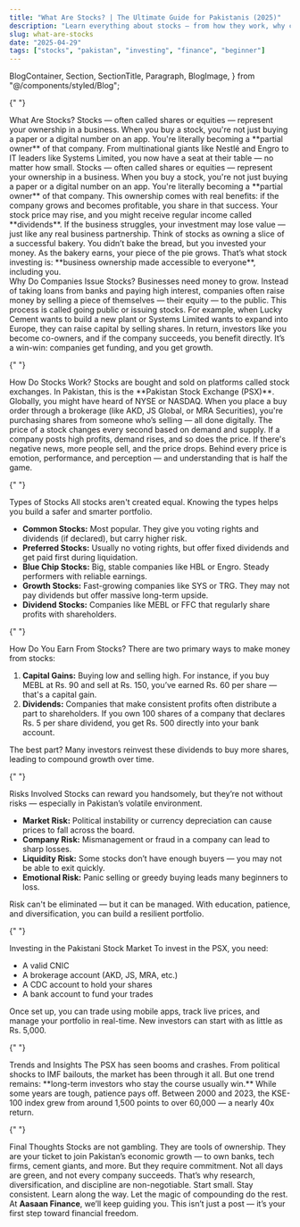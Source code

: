 ```yaml
---
title: "What Are Stocks? | The Ultimate Guide for Pakistanis (2025)"
description: "Learn everything about stocks — from how they work, why companies issue them, to how Pakistanis can invest wisely and grow wealth with confidence."
slug: what-are-stocks
date: "2025-04-29"
tags: ["stocks", "pakistan", "investing", "finance", "beginner"]
---
```


  BlogContainer,
  Section,
  SectionTitle,
  Paragraph,
  BlogImage,
} from "@/components/styled/Blog";

<BlogContainer>

{" "}

<Section>
  <SectionTitle>What Are Stocks?</SectionTitle>
  <Paragraph>
    Stocks — often called shares or equities — represent your ownership in a
    business. When you buy a stock, you're not just buying a paper or a digital
    number on an app. You're literally becoming a **partial owner** of that
    company. From multinational giants like Nestlé and Engro to IT leaders like
    Systems Limited, you now have a seat at their table — no matter how small.
  </Paragraph>
  <BlogImage
    src="/whatAreStocks.png"
    alt="Illustration of stock ownership concept"
  />
  <Paragraph
    style={{ fontStyle: "italic", fontSize: "0.95rem", textAlign: "center" }}
  >
    Stocks — often called shares or equities — represent your ownership in a
    business. When you buy a stock, you're not just buying a paper or a digital
    number on an app. You're literally becoming a **partial owner** of that
    company.
  </Paragraph>
  <Paragraph>
    This ownership comes with real benefits: if the company grows and becomes
    profitable, you share in that success. Your stock price may rise, and you
    might receive regular income called **dividends**. If the business
    struggles, your investment may lose value — just like any real business
    partnership.
  </Paragraph>
  <Paragraph>
    Think of stocks as owning a slice of a successful bakery. You didn’t bake
    the bread, but you invested your money. As the bakery earns, your piece of
    the pie grows. That’s what stock investing is: **business ownership made
    accessible to everyone**, including you.
  </Paragraph>
</Section>
<Section>
  <SectionTitle>Why Do Companies Issue Stocks?</SectionTitle>
  <Paragraph>
    Businesses need money to grow. Instead of taking loans from banks and paying
    high interest, companies often raise money by selling a piece of themselves
    — their equity — to the public. This process is called going public or
    issuing stocks.
  </Paragraph>
  <Paragraph>
    For example, when Lucky Cement wants to build a new plant or Systems Limited
    wants to expand into Europe, they can raise capital by selling shares. In
    return, investors like you become co-owners, and if the company succeeds,
    you benefit directly. It’s a win-win: companies get funding, and you get
    growth.
  </Paragraph>
</Section>

{" "}

<Section>
  <SectionTitle>How Do Stocks Work?</SectionTitle>
  <Paragraph>
    Stocks are bought and sold on platforms called stock exchanges. In Pakistan,
    this is the **Pakistan Stock Exchange (PSX)**. Globally, you might have
    heard of NYSE or NASDAQ. When you place a buy order through a brokerage
    (like AKD, JS Global, or MRA Securities), you're purchasing shares from
    someone who’s selling — all done digitally.
  </Paragraph>
  <Paragraph>
    The price of a stock changes every second based on demand and supply. If a
    company posts high profits, demand rises, and so does the price. If there's
    negative news, more people sell, and the price drops.
  </Paragraph>
  <Paragraph>
    Behind every price is emotion, performance, and perception — and
    understanding that is half the game.
  </Paragraph>
</Section>

{" "}

<Section>
  <SectionTitle>Types of Stocks</SectionTitle>
  <Paragraph>
    All stocks aren't created equal. Knowing the types helps you build a safer
    and smarter portfolio.
  </Paragraph>
  <ul>
    <li>
      <strong>Common Stocks:</strong> Most popular. They give you voting rights
      and dividends (if declared), but carry higher risk.
    </li>
    <li>
      <strong>Preferred Stocks:</strong> Usually no voting rights, but offer
      fixed dividends and get paid first during liquidation.
    </li>
    <li>
      <strong>Blue Chip Stocks:</strong> Big, stable companies like HBL or
      Engro. Steady performers with reliable earnings.
    </li>
    <li>
      <strong>Growth Stocks:</strong> Fast-growing companies like SYS or TRG.
      They may not pay dividends but offer massive long-term upside.
    </li>
    <li>
      <strong>Dividend Stocks:</strong> Companies like MEBL or FFC that
      regularly share profits with shareholders.
    </li>
  </ul>
</Section>

{" "}

<Section>
  <SectionTitle>How Do You Earn From Stocks?</SectionTitle>
  <Paragraph>There are two primary ways to make money from stocks:</Paragraph>
  <ol>
    <li>
      <strong>Capital Gains:</strong> Buying low and selling high. For instance,
      if you buy MEBL at Rs. 90 and sell at Rs. 150, you’ve earned Rs. 60 per
      share — that's a capital gain.
    </li>
    <li>
      <strong>Dividends:</strong> Companies that make consistent profits often
      distribute a part to shareholders. If you own 100 shares of a company that
      declares Rs. 5 per share dividend, you get Rs. 500 directly into your bank
      account.
    </li>
  </ol>
  <Paragraph>
    The best part? Many investors reinvest these dividends to buy more shares,
    leading to compound growth over time.
  </Paragraph>
</Section>

{" "}

<Section>
  <SectionTitle>Risks Involved</SectionTitle>
  <Paragraph>
    Stocks can reward you handsomely, but they’re not without risks — especially
    in Pakistan’s volatile environment.
  </Paragraph>
  <ul>
    <li>
      <strong>Market Risk:</strong> Political instability or currency
      depreciation can cause prices to fall across the board.
    </li>
    <li>
      <strong>Company Risk:</strong> Mismanagement or fraud in a company can
      lead to sharp losses.
    </li>
    <li>
      <strong>Liquidity Risk:</strong> Some stocks don’t have enough buyers —
      you may not be able to exit quickly.
    </li>
    <li>
      <strong>Emotional Risk:</strong> Panic selling or greedy buying leads many
      beginners to loss.
    </li>
  </ul>
  <Paragraph>
    Risk can't be eliminated — but it can be managed. With education, patience,
    and diversification, you can build a resilient portfolio.
  </Paragraph>
</Section>

{" "}

<Section>
  <SectionTitle>Investing in the Pakistani Stock Market</SectionTitle>
  <Paragraph>To invest in the PSX, you need:</Paragraph>
  <ul>
    <li>A valid CNIC</li>
    <li>A brokerage account (AKD, JS, MRA, etc.)</li>
    <li>A CDC account to hold your shares</li>
    <li>A bank account to fund your trades</li>
  </ul>
  <Paragraph>
    Once set up, you can trade using mobile apps, track live prices, and manage
    your portfolio in real-time. New investors can start with as little as Rs.
    5,000.
  </Paragraph>
</Section>

{" "}

<Section>
  <SectionTitle>Trends and Insights</SectionTitle>
  <Paragraph>
    The PSX has seen booms and crashes. From political shocks to IMF bailouts,
    the market has been through it all. But one trend remains: **long-term
    investors who stay the course usually win.**
  </Paragraph>
  <Paragraph>
    While some years are tough, patience pays off. Between 2000 and 2023, the
    KSE-100 index grew from around 1,500 points to over 60,000 — a nearly 40x
    return.
  </Paragraph>
</Section>

{" "}

<Section>
  <SectionTitle>Final Thoughts</SectionTitle>
  <Paragraph>
    Stocks are not gambling. They are tools of ownership. They are your ticket
    to join Pakistan’s economic growth — to own banks, tech firms, cement
    giants, and more.
  </Paragraph>
  <Paragraph>
    But they require commitment. Not all days are green, and not every company
    succeeds. That’s why research, diversification, and discipline are
    non-negotiable.
  </Paragraph>
  <Paragraph>
    Start small. Stay consistent. Learn along the way. Let the magic of
    compounding do the rest.
  </Paragraph>
  <Paragraph>
    At <strong>Aasaan Finance</strong>, we’ll keep guiding you. This isn’t just
    a post — it’s your first step toward financial freedom.
  </Paragraph>
</Section>

</BlogContainer>
